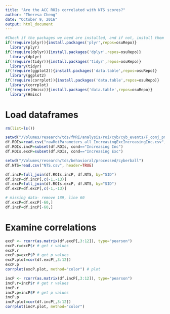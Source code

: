```yaml
---
title: "Are the ACC ROIs correlated with NTS scores?"
author: "Theresa Cheng"
date: "October 9, 2016"
output: html_document
---
```


```r
#Check if the packages we need are installed, and if not, install them
if(!require(plyr)){install.packages('plyr',repos=osuRepo)}
  library(plyr)
if(!require(dplyr)){install.packages('dplyr',repos=osuRepo)}
  library(dplyr)
if(!require(tidyr)){install.packages('tidyr',repos=osuRepo)}
  library(tidyr)
if(!require(ggplot2)){install.packages('data.table',repos=osuRepo)}
  library(ggplot2)
if(!require(corrplot)){install.packages('data.table',repos=osuRepo)}
  library(corrplot)
if(!require(Hmisc)){install.packages('data.table',repos=osuRepo)}
  library(Hmisc)
```

# Load dataframes
```r
rm(list=ls())

setwd("/Volumes/research/tds/fMRI/analysis/roi/cyb/cyb_events/F_conj_pmod_flexi")
df.ROIs=read.csv("rawRoiParameters_all_IncreasingExcIncreasingInc.csv", header=TRUE)
df.ROIs.incP=subset(df.ROIs, cond=="Increasing Inc")
df.ROIs.excP=subset(df.ROIs, cond=="Increasing Exc")

setwd("/Volumes/research/tds/behavioral/processed/cyberball")
df.NTS=read.csv("NTS.csv", header=TRUE)

df.incP=full_join(df.ROIs.incP, df.NTS, by="SID")
df.incP=df.incP[,c(-1,-13)]
df.excP=full_join(df.ROIs.excP, df.NTS, by="SID")
df.excP=df.excP[,c(-1,-13)]

# missing data- remove 189, line 60
df.excP=df.excP[-60,]
df.incP=df.incP[-60,]
```

# Examine correlations
```r

excP <- rcorr(as.matrix(df.excP[,3:12]), type="pearson")
excP.r=excP$r # get r values
excP.r
excP.p=excP$P # get p values
excP.plot=cor(df.excP[,3:12])
excP.p
corrplot(excP.plot, method="color") # plot

incP <- rcorr(as.matrix(df.incP[,3:12]), type="pearson")
incP.r=incP$r # get r values
incP.r
incP.p=incP$P # get p values
incP.p 
incP.plot=cor(df.incP[,3:12])
corrplot(incP.plot, method="color")
```